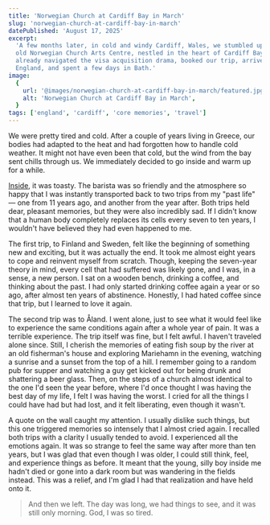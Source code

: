 ```yaml
---
title: 'Norwegian Church at Cardiff Bay in March'
slug: 'norwegian-church-at-cardiff-bay-in-march'
datePublished: 'August 17, 2025'
excerpt:
  'A few months later, in cold and windy Cardiff, Wales, we stumbled upon the
  old Norwegian Church Arts Centre, nestled in the heart of Cardiff Bay. We had
  already navigated the visa acquisition drama, booked our trip, arrived in
  England, and spent a few days in Bath.'
image:
  {
    url: '@images/norwegian-church-at-cardiff-bay-in-march/featured.jpg',
    alt: 'Norwegian Church at Cardiff Bay in March',
  }
tags: ['england', 'cardiff', 'core memories', 'travel']
---
```



<ImageWithCaption
  src={img1}
  alt="Norwegian Church at Cardiff Bay in March"
  caption="Norwegian Church at Cardiff Bay"
/>

We were pretty tired and cold. After a couple of years living in Greece, our
bodies had adapted to the heat and had forgotten how to handle cold weather. It
might not have even been that cold, but the wind from the bay sent chills
through us. We immediately decided to go inside and warm up for a while.

[Inside](https://www.norwegianchurchcardiff.com/), it was toasty. The barista
was so friendly and the atmosphere so happy that I was instantly transported
back to two trips from my "past life" — one from 11 years ago, and another from
the year after. Both trips held dear, pleasant memories, but they were also
incredibly sad. If I didn't know that a human body completely replaces its cells
every seven to ten years, I wouldn't have believed they had even happened to me.

The first trip, to Finland and Sweden, felt like the beginning of something new
and exciting, but it was actually the end. It took me almost eight years to cope
and reinvent myself from scratch. Though, keeping the seven-year theory in mind,
every cell that had suffered was likely gone, and I was, in a sense, a new
person. I sat on a wooden bench, drinking a coffee, and thinking about the past.
I had only started drinking coffee again a year or so ago, after almost ten
years of abstinence. Honestly, I had hated coffee since that trip, but I learned
to love it again.

<ImageWithCaption
  src={img2}
  alt="Into the sea"
  caption="I believe that one was taken in 2014, but it might as well be from the second trip"
/>

The second trip was to Åland. I went alone, just to see what it would feel like
to experience the same conditions again after a whole year of pain. It was a
terrible experience. The trip itself was fine, but I felt awful. I haven't
traveled alone since. Still, I cherish the memories of eating fish soup by the
river at an old fisherman's house and exploring Mariehamn in the evening,
watching a sunrise and a sunset from the top of a hill. I remember going to a
random pub for supper and watching a guy get kicked out for being drunk and
shattering a beer glass. Then, on the steps of a church almost identical to the
one I'd seen the year before, where I'd once thought I was having the best day
of my life, I felt I was having the worst. I cried for all the things I could
have had but had lost, and it felt liberating, even though it wasn't.

<ImageWithCaption
  src={img3}
  alt="Hills of Mariehamn"
  caption="Hills of Mariehamn, 2015"
/>

A quote on the wall caught my attention. I usually dislike such things, but this
one triggered memories so intensely that I almost cried again. I recalled both
trips with a clarity I usually tended to avoid. I experienced all the emotions
again. It was so strange to feel the same way after more than ten years, but I
was glad that even though I was older, I could still think, feel, and experience
things as before. It meant that the young, silly boy inside me hadn't died or
gone into a dark room but was wandering in the fields instead. This was a
relief, and I'm glad I had that realization and have held onto it.

<Blockquote
  quote={`You can't go back and change the beginning but you can start where you are and change the ending.`}
  author="C.S. Lewis"
/>

And then we left. The day was long, we had things to see, and it was still only
morning. God, I was so tired.
